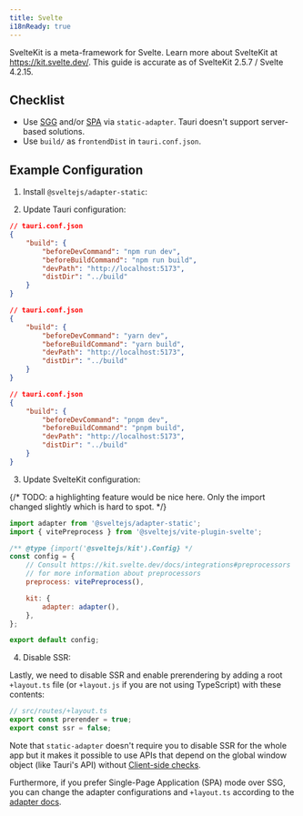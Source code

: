 ```yaml
---
title: Svelte
i18nReady: true
---
```



SvelteKit is a meta-framework for Svelte. Learn more about SvelteKit at https://kit.svelte.dev/. This guide is accurate as of SvelteKit 2.5.7 / Svelte 4.2.15.

## Checklist

- Use [SGG](https://kit.svelte.dev/docs/adapter-static) and/or [SPA](https://kit.svelte.dev/docs/single-page-apps) via `static-adapter`. Tauri doesn't support server-based solutions.
- Use `build/` as `frontendDist` in `tauri.conf.json`.

## Example Configuration

1. Install `@sveltejs/adapter-static`:

<CommandTabs
	npm="npm install --save-dev @sveltejs/adapter-static"
	yarn="yarn add -D @sveltejs/adapter-static"
	pnpm="pnpm add -D @sveltejs/adapter-static"
/>

2. Update Tauri configuration:

<Tabs>
	<TabItem label="npm">

```json
// tauri.conf.json
{
	"build": {
		"beforeDevCommand": "npm run dev",
		"beforeBuildCommand": "npm run build",
		"devPath": "http://localhost:5173",
		"distDir": "../build"
	}
}
```

</TabItem>
<TabItem label="yarn">

```json
// tauri.conf.json
{
	"build": {
		"beforeDevCommand": "yarn dev",
		"beforeBuildCommand": "yarn build",
		"devPath": "http://localhost:5173",
		"distDir": "../build"
	}
}
```

</TabItem>
<TabItem label="pnpm">

```json
// tauri.conf.json
{
	"build": {
		"beforeDevCommand": "pnpm dev",
		"beforeBuildCommand": "pnpm build",
		"devPath": "http://localhost:5173",
		"distDir": "../build"
	}
}
```

</TabItem>
</Tabs>

3. Update SvelteKit configuration:

{/* TODO: a highlighting feature would be nice here. Only the import changed slightly which is hard to spot. */}

```js title="svelte.config.js" {1}
import adapter from '@sveltejs/adapter-static';
import { vitePreprocess } from '@sveltejs/vite-plugin-svelte';

/** @type {import('@sveltejs/kit').Config} */
const config = {
	// Consult https://kit.svelte.dev/docs/integrations#preprocessors
	// for more information about preprocessors
	preprocess: vitePreprocess(),

	kit: {
		adapter: adapter(),
	},
};

export default config;
```

4. Disable SSR:

Lastly, we need to disable SSR and enable prerendering by adding a root `+layout.ts` file (or `+layout.js` if you are not using TypeScript) with these contents:

```ts
// src/routes/+layout.ts
export const prerender = true;
export const ssr = false;
```

Note that `static-adapter` doesn't require you to disable SSR for the whole app but it makes it possible to use APIs that depend on the global window object (like Tauri's API) without [Client-side checks](https://kit.svelte.dev/docs/faq#how-do-i-use-x-with-sveltekit-how-do-i-use-a-client-side-only-library-that-depends-on-document-or-window).

Furthermore, if you prefer Single-Page Application (SPA) mode over SSG, you can change the adapter configurations and `+layout.ts` according to the [adapter docs](https://kit.svelte.dev/docs/single-page-apps).
